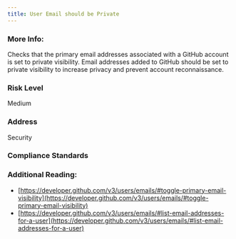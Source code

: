```yaml
---
title: User Email should be Private
---
```


### More Info:

Checks that the primary email addresses associated with a GitHub account is set to private visibility. Email addresses added to GitHub should be set to private visibility to increase privacy and prevent account reconnaissance.

### Risk Level

Medium

### Address

Security

### Compliance Standards

### Additional Reading:

- [https://developer.github.com/v3/users/emails/#toggle-primary-email-visibility](https://developer.github.com/v3/users/emails/#toggle-primary-email-visibility)
- [https://developer.github.com/v3/users/emails/#list-email-addresses-for-a-user](https://developer.github.com/v3/users/emails/#list-email-addresses-for-a-user)
